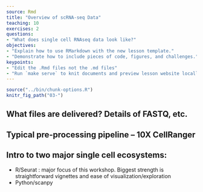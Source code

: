 ```yaml
---
source: Rmd
title: "Overview of scRNA-seq Data"
teaching: 10
exercises: 2
questions:
- "What does single cell RNAseq data look like?"
objectives:
- "Explain how to use RMarkdown with the new lesson template."
- "Demonstrate how to include pieces of code, figures, and challenges."
keypoints:
- "Edit the .Rmd files not the .md files"
- "Run `make serve` to knit documents and preview lesson website locally"
---
```


```r
source("../bin/chunk-options.R")
knitr_fig_path("03-")
```

## What files are delivered? Details of FASTQ, etc. 

## Typical pre-processing pipeline -- 10X CellRanger 

## Intro to two major single cell ecosystems: 

* R/Seurat : major focus of this workshop. Biggest strength is straightforward vignettes and ease of visualization/exploration 
* Python/scanpy

